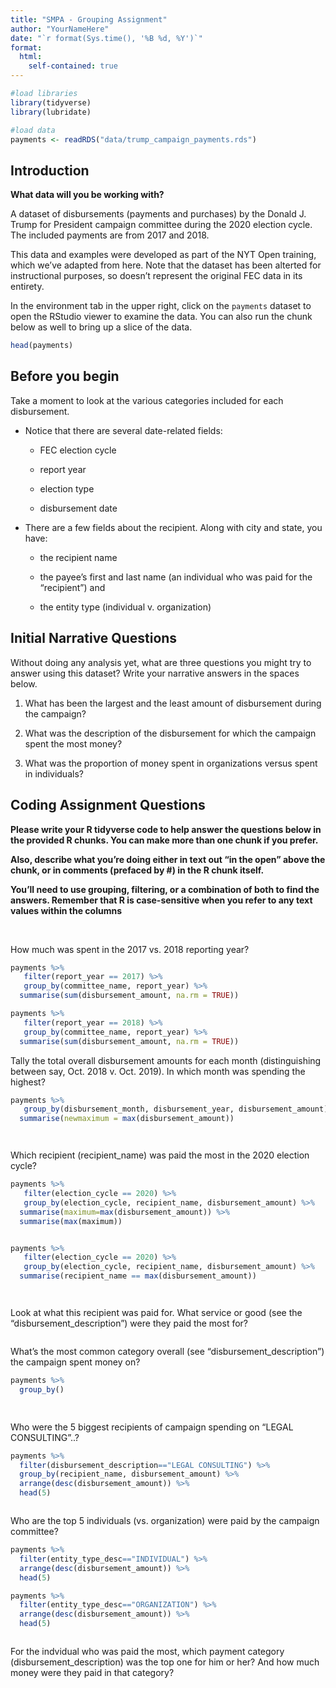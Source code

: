 ```yaml
---
title: "SMPA - Grouping Assignment"
author: "YourNameHere"
date: "`r format(Sys.time(), '%B %d, %Y')`"
format:
  html:
    self-contained: true
---
```


```r

#load libraries
library(tidyverse)
library(lubridate)

#load data
payments <- readRDS("data/trump_campaign_payments.rds")

```

## Introduction

**What data will you be working with?**

A dataset of disbursements (payments and purchases) by the Donald J. Trump for President campaign committee during the 2020 election cycle. The included payments are from 2017 and 2018.

This data and examples were developed as part of the NYT Open training, which we've adapted from here. Note that the dataset has been alterted for instructional purposes, so doesn't represent the original FEC data in its entirety.

In the environment tab in the upper right, click on the `payments` dataset to open the RStudio viewer to examine the data. You can also run the chunk below as well to bring up a slice of the data.

```r

head(payments)


```

## Before you begin

Take a moment to look at the various categories included for each disbursement.

-   Notice that there are several date-related fields:

    -   FEC election cycle

    -   report year

    -   election type

    -   disbursement date

-   There are a few fields about the recipient. Along with city and state, you have:

    -   the recipient name

    -   the payee's first and last name (an individual who was paid for the "recipient") and

    -   the entity type (individual v. organization)

## Initial Narrative Questions

Without doing any analysis yet, what are three questions you might try to answer using this dataset? Write your narrative answers in the spaces below.

1.  What has been the largest and the least amount of disbursement during the campaign? 

2.  What was the description of the disbursement for which the campaign spent the most money?  

3.  What was the proportion of money spent in organizations versus spent in individuals? 

## Coding Assignment Questions

**Please write your R tidyverse code to help answer the questions below in the provided R chunks. You can make more than one chunk if you prefer.**

**Also, describe what you're doing either in text out "in the open" above the chunk, or in comments (prefaced by #) in the R chunk itself.**

**You'll need to use grouping, filtering, or a combination of both to find the answers. Remember that R is case-sensitive when you refer to any text values within the columns**

<br>

How much was spent in the 2017 vs. 2018 reporting year?

```r

payments %>% 
   filter(report_year == 2017) %>% 
   group_by(committee_name, report_year) %>% 
  summarise(sum(disbursement_amount, na.rm = TRUE))

payments %>% 
   filter(report_year == 2018) %>% 
   group_by(committee_name, report_year) %>% 
  summarise(sum(disbursement_amount, na.rm = TRUE))


```

Tally the total overall disbursement amounts for each month (distinguishing between say, Oct. 2018 v. Oct. 2019). In which month was spending the highest?

```r

payments %>% 
   group_by(disbursement_month, disbursement_year, disbursement_amount) %>% 
  summarise(newmaximum = max(disbursement_amount)) 




```

Which recipient (recipient_name) was paid the most in the 2020 election cycle?

```r

payments %>% 
   filter(election_cycle == 2020) %>% 
   group_by(election_cycle, recipient_name, disbursement_amount) %>% 
  summarise(maximum=max(disbursement_amount)) %>% 
  summarise(max(maximum)) 


payments %>% 
   filter(election_cycle == 2020) %>% 
   group_by(election_cycle, recipient_name, disbursement_amount) %>% 
  summarise(recipient_name == max(disbursement_amount))




```

Look at what this recipient was paid for. What service or good (see the "disbursement_description") were they paid the most for?

```r






```

What's the most common category overall (see "disbursement_description") the campaign spent money on?

```r

payments %>% 
  group_by()
  



```

Who were the 5 biggest recipients of campaign spending on "LEGAL CONSULTING"..?

```r


payments %>% 
  filter(disbursement_description=="LEGAL CONSULTING") %>% 
  group_by(recipient_name, disbursement_amount) %>% 
  arrange(desc(disbursement_amount)) %>% 
  head(5)



```


Who are the top 5 individuals (vs. organization) were paid by the campaign committee?

```r

payments %>% 
  filter(entity_type_desc=="INDIVIDUAL") %>% 
  arrange(desc(disbursement_amount)) %>% 
  head(5)

payments %>% 
  filter(entity_type_desc=="ORGANIZATION") %>% 
  arrange(desc(disbursement_amount)) %>% 
  head(5)



```


For the indvidual who was paid the most, which payment category (disbursement_description) was the top one for him or her? And how much money were they paid in that category?

```r







```
